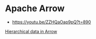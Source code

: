# Apache Arrow

- https://youtu.be/ZZHQaOap9pQ?t=890



[Hierarchical data in Arrow](https://arrow.apache.org/blog/2022/10/08/arrow-parquet-encoding-part-2/)